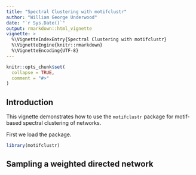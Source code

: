 ```yaml
---
title: "Spectral Clustering with motifclustr"
author: "William George Underwood"
date: "`r Sys.Date()`"
output: rmarkdown::html_vignette
vignette: >
  %\VignetteIndexEntry{Spectral Clustering with motifclustr}
  %\VignetteEngine{knitr::rmarkdown}
  %\VignetteEncoding{UTF-8}
---
```


```r
knitr::opts_chunk$set(
  collapse = TRUE,
  comment = "#>"
)
```

## Introduction

This vignette demonstrates how to use the
`motifclustr` package for motif-based spectral
clustering of networks.

First we load the package.

```r
library(motifclustr)
```

## Sampling a weighted directed network
